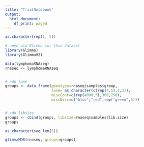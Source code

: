 ---
title: "TrialNotebook"
output:
  html_document:
    df_print: paged
---

```{r}

as.character(rep(1, 5))

```

```{r}
# need old Glimma for this dataset
library(Glimma)
library(GlimmaV2)

data(lymphomaRNAseq)
rnaseq <- lymphomaRNAseq


# add lane
groups <- data.frame(genotype=rnaseq$samples$group,
                     lane= as.character(c(rep(4,5),3,3)),
                     miscCont=c(rep(4000,5),300,250),
                     miscDisc=c("blue","red",rep("green",5)))


# add libsize
groups <- cbind(groups, libsize=rnaseq$samples$lib.size)
groups

```


```{r}

as.character(seq_len(5))

```

```{r}

glimmaMDS(rnaseq, groups=groups)


```

```{r}

```


